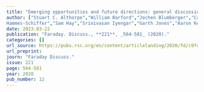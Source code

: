 ```yaml
---
title: "Emerging opportunities and future directions: general discussion"
author: ["Stuart C. Althorpe","William Barford","Jochen Blumberger","Callum Bungey","Irene Burghardt","Animesh Datta","Soumya Ghosh","Samuele Giannini","Tobias Grünbaum","Scott Habershon","Sharon
Hammes-Schiffer","Sam Hay","Srinivasan Iyengar","Garth Jones","Aaron Kelly","Ksenia Komarova","Joseph Lawrence","Yair Litman","Jonathan Mannouch","David Manolopoulos","Craig Martens","Reinhard J. Maurer","Marko Melander","Mariana Rossi","Ken Sakaushi","Maximilian Saller","Addison Schile","Simone Sturniolo","George Trenins","Graham Worth"]
date: 2023-03-22
publication: "Faraday. Discuss., **221**, _564-581_ (2020)."
categories: []
url_source: https://pubs.rsc.org/en/content/articlelanding/2020/fd/c9fd90077b
url_preprint: 
journ: "Faraday Discuss."
issue: 221
page: 564-581
year: 2020
pub_number: 12
---
```

